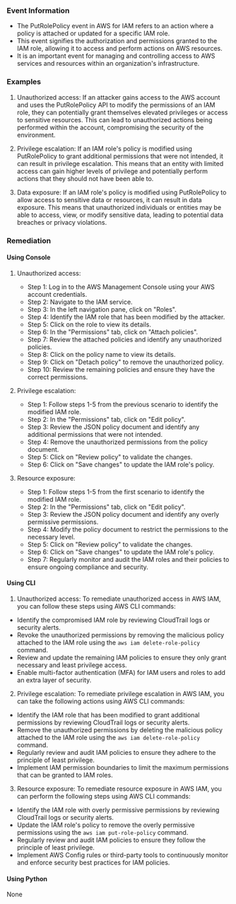
### Event Information

- The PutRolePolicy event in AWS for IAM refers to an action where a policy is attached or updated for a specific IAM role.
- This event signifies the authorization and permissions granted to the IAM role, allowing it to access and perform actions on AWS resources.
- It is an important event for managing and controlling access to AWS services and resources within an organization's infrastructure.


### Examples

1. Unauthorized access: If an attacker gains access to the AWS account and uses the PutRolePolicy API to modify the permissions of an IAM role, they can potentially grant themselves elevated privileges or access to sensitive resources. This can lead to unauthorized actions being performed within the account, compromising the security of the environment.

2. Privilege escalation: If an IAM role's policy is modified using PutRolePolicy to grant additional permissions that were not intended, it can result in privilege escalation. This means that an entity with limited access can gain higher levels of privilege and potentially perform actions that they should not have been able to.

3. Data exposure: If an IAM role's policy is modified using PutRolePolicy to allow access to sensitive data or resources, it can result in data exposure. This means that unauthorized individuals or entities may be able to access, view, or modify sensitive data, leading to potential data breaches or privacy violations.

### Remediation

#### Using Console

1. Unauthorized access:
   - Step 1: Log in to the AWS Management Console using your AWS account credentials.
   - Step 2: Navigate to the IAM service.
   - Step 3: In the left navigation pane, click on "Roles".
   - Step 4: Identify the IAM role that has been modified by the attacker.
   - Step 5: Click on the role to view its details.
   - Step 6: In the "Permissions" tab, click on "Attach policies".
   - Step 7: Review the attached policies and identify any unauthorized policies.
   - Step 8: Click on the policy name to view its details.
   - Step 9: Click on "Detach policy" to remove the unauthorized policy.
   - Step 10: Review the remaining policies and ensure they have the correct permissions.

2. Privilege escalation:
   - Step 1: Follow steps 1-5 from the previous scenario to identify the modified IAM role.
   - Step 2: In the "Permissions" tab, click on "Edit policy".
   - Step 3: Review the JSON policy document and identify any additional permissions that were not intended.
   - Step 4: Remove the unauthorized permissions from the policy document.
   - Step 5: Click on "Review policy" to validate the changes.
   - Step 6: Click on "Save changes" to update the IAM role's policy.

3. Resource exposure:
   - Step 1: Follow steps 1-5 from the first scenario to identify the modified IAM role.
   - Step 2: In the "Permissions" tab, click on "Edit policy".
   - Step 3: Review the JSON policy document and identify any overly permissive permissions.
   - Step 4: Modify the policy document to restrict the permissions to the necessary level.
   - Step 5: Click on "Review policy" to validate the changes.
   - Step 6: Click on "Save changes" to update the IAM role's policy.
   - Step 7: Regularly monitor and audit the IAM roles and their policies to ensure ongoing compliance and security.

#### Using CLI

1. Unauthorized access: To remediate unauthorized access in AWS IAM, you can follow these steps using AWS CLI commands:

- Identify the compromised IAM role by reviewing CloudTrail logs or security alerts.
- Revoke the unauthorized permissions by removing the malicious policy attached to the IAM role using the `aws iam delete-role-policy` command.
- Review and update the remaining IAM policies to ensure they only grant necessary and least privilege access.
- Enable multi-factor authentication (MFA) for IAM users and roles to add an extra layer of security.

2. Privilege escalation: To remediate privilege escalation in AWS IAM, you can take the following actions using AWS CLI commands:

- Identify the IAM role that has been modified to grant additional permissions by reviewing CloudTrail logs or security alerts.
- Remove the unauthorized permissions by deleting the malicious policy attached to the IAM role using the `aws iam delete-role-policy` command.
- Regularly review and audit IAM policies to ensure they adhere to the principle of least privilege.
- Implement IAM permission boundaries to limit the maximum permissions that can be granted to IAM roles.

3. Resource exposure: To remediate resource exposure in AWS IAM, you can perform the following steps using AWS CLI commands:

- Identify the IAM role with overly permissive permissions by reviewing CloudTrail logs or security alerts.
- Update the IAM role's policy to remove the overly permissive permissions using the `aws iam put-role-policy` command.
- Regularly review and audit IAM policies to ensure they follow the principle of least privilege.
- Implement AWS Config rules or third-party tools to continuously monitor and enforce security best practices for IAM policies.

#### Using Python

None

